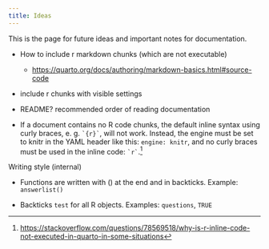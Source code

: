 ```yaml
---
title: Ideas
---
```


This is the page for future ideas and important notes for documentation.

-   How to include r markdown chunks (which are not executable)

    -   <https://quarto.org/docs/authoring/markdown-basics.html#source-code>

-   include r chunks with visible settings

-   README? recommended order of reading documentation

-   If a document contains no R code chunks, the default inline syntax using curly braces, e. g. `` `{r}` ``, will not work. Instead, the engine must be set to knitr in the YAML header like this: `engine: knitr`, and no curly braces must be used in the inline code: `` `r` ``.^[<https://stackoverflow.com/questions/78569518/why-is-r-inline-code-not-executed-in-quarto-in-some-situations>]

Writing style (internal)

-   Functions are written with () at the end and in backticks. Example: `answerlist()`

-   Backticks `test` for all R objects. Examples: `questions`, `TRUE`
 


